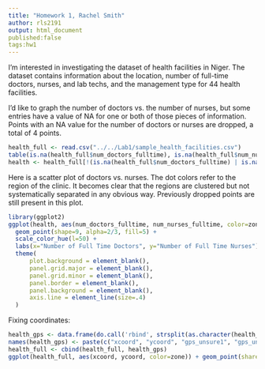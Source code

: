 ```yaml
---
title: "Homework 1, Rachel Smith"
author: rls2191
output: html_document
published:false
tags:hw1
---
```

I'm interested in investigating the dataset of health facilities in Niger. The dataset contains  information about the location, number of full-time doctors, nurses, and lab techs, and the management type for 44 health facilities. 

I'd like to graph the number of doctors vs. the number of nurses, but some entries have a value of NA for one or both of those pieces of information. Points with an NA value for the number of doctors or nurses are dropped, a total of 4 points.
```r
health_full <- read.csv("../../Lab1/sample_health_facilities.csv")
table(is.na(health_full$num_doctors_fulltime), is.na(health_full$num_nurses_fulltime))
health <- health_full[!(is.na(health_full$num_doctors_fulltime) | is.na(health_full$num_nurses_fulltime)), ]
```
Here is a scatter plot of doctors vs. nurses. The dot colors refer to the region of the clinic. It becomes clear that the regions are clustered but not systematically separated in any obvious way. Previously dropped points are still present in this plot.
```r
library(ggplot2)
ggplot(health, aes(num_doctors_fulltime, num_nurses_fulltime, color=zone)) + 
  geom_point(shape=9, alpha=2/3, fill=5) + 
  scale_color_hue(l=50) + 
  labs(x="Number of Full Time Doctors", y="Number of Full Time Nurses") + 
  theme(                              
      plot.background = element_blank(), 
      panel.grid.major = element_blank(), 
      panel.grid.minor = element_blank(), 
      panel.border = element_blank(), 
      panel.background = element_blank(),
      axis.line = element_line(size=.4)
  )
```
Fixing coordinates:
```r
health_gps <- data.frame(do.call('rbind', strsplit(as.character(health_full$gps),' ',fixed=TRUE)))
names(health_gps) <- paste(c("xcoord", "ycoord", "gps_unsure1", "gps_unsure2"))
health_full <- cbind(health_full, health_gps)
ggplot(health_full, aes(xcoord, ycoord, color=zone)) + geom_point(share=9, fill=5)
```